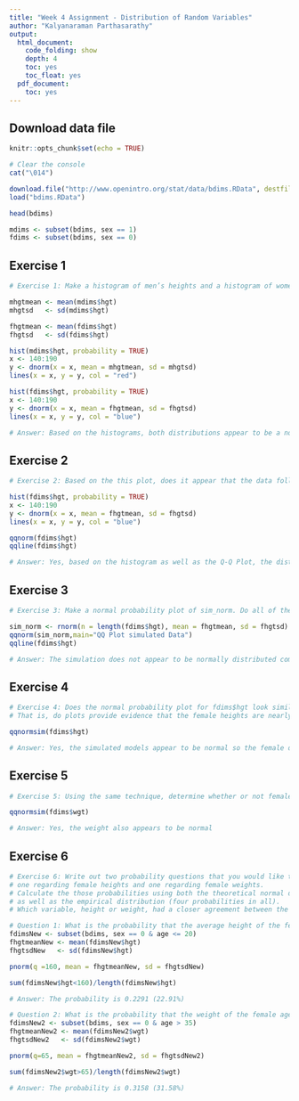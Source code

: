 ```yaml
---
title: "Week 4 Assignment - Distribution of Random Variables"
author: "Kalyanaraman Parthasarathy"
output:
  html_document:
    code_folding: show
    depth: 4
    toc: yes
    toc_float: yes
  pdf_document:
    toc: yes
---
```


## Download data file

```r
knitr::opts_chunk$set(echo = TRUE)

# Clear the console
cat("\014")

download.file("http://www.openintro.org/stat/data/bdims.RData", destfile = "bdims.RData")
load("bdims.RData")

head(bdims)

mdims <- subset(bdims, sex == 1)
fdims <- subset(bdims, sex == 0)

```

## Exercise 1

```r
# Exercise 1: Make a histogram of men’s heights and a histogram of women’s heights. How would you compare the various aspects of the two distributions?

mhgtmean <- mean(mdims$hgt)
mhgtsd   <- sd(mdims$hgt)

fhgtmean <- mean(fdims$hgt)
fhgtsd   <- sd(fdims$hgt)

hist(mdims$hgt, probability = TRUE)
x <- 140:190
y <- dnorm(x = x, mean = mhgtmean, sd = mhgtsd)
lines(x = x, y = y, col = "red")

hist(fdims$hgt, probability = TRUE)
x <- 140:190
y <- dnorm(x = x, mean = fhgtmean, sd = fhgtsd)
lines(x = x, y = y, col = "blue")

# Answer: Based on the histograms, both distributions appear to be a normal distributions
```

## Exercise 2

```r

# Exercise 2: Based on the this plot, does it appear that the data follow a nearly normal distribution?

hist(fdims$hgt, probability = TRUE)
x <- 140:190
y <- dnorm(x = x, mean = fhgtmean, sd = fhgtsd)
lines(x = x, y = y, col = "blue")

qqnorm(fdims$hgt)
qqline(fdims$hgt)

# Answer: Yes, based on the histogram as well as the Q-Q Plot, the distribution of female heights appear to be normally distributed

```

## Exercise 3

```r

# Exercise 3: Make a normal probability plot of sim_norm. Do all of the points fall on the line? How does this plot compare to the probability plot for the real data?

sim_norm <- rnorm(n = length(fdims$hgt), mean = fhgtmean, sd = fhgtsd)
qqnorm(sim_norm,main="QQ Plot simulated Data")
qqline(fdims$hgt)

# Answer: The simulation does not appear to be normally distributed compated to the original data. There are lots of data that do not fall on/near the line

```

## Exercise 4

```r

# Exercise 4: Does the normal probability plot for fdims$hgt look similar to the plots created for the simulated data? 
# That is, do plots provide evidence that the female heights are nearly normal?

qqnormsim(fdims$hgt)

# Answer: Yes, the simulated models appear to be normal so the female data appears to be normally distributed

```

## Exercise 5

```r

# Exercise 5: Using the same technique, determine whether or not female weights appear to come from a normal distribution.

qqnormsim(fdims$wgt)

# Answer: Yes, the weight also appears to be normal

```

## Exercise 6

```r

# Exercise 6: Write out two probability questions that you would like to answer; 
# one regarding female heights and one regarding female weights. 
# Calculate the those probabilities using both the theoretical normal distribution 
# as well as the empirical distribution (four probabilities in all). 
# Which variable, height or weight, had a closer agreement between the two methods?

# Question 1: What is the probability that the average height of the female aged less than 20 are more than 160 cms
fdimsNew <- subset(bdims, sex == 0 & age <= 20)
fhgtmeanNew <- mean(fdimsNew$hgt)
fhgtsdNew   <- sd(fdimsNew$hgt)

pnorm(q =160, mean = fhgtmeanNew, sd = fhgtsdNew)

sum(fdimsNew$hgt<160)/length(fdimsNew$hgt)

# Answer: The probability is 0.2291 (22.91%)

# Question 2: What is the probability that the weight of the female aged more than 35, are more than 65 kgs
fdimsNew2 <- subset(bdims, sex == 0 & age > 35)
fhgtmeanNew2 <- mean(fdimsNew2$wgt)
fhgtsdNew2   <- sd(fdimsNew2$wgt)

pnorm(q=65, mean = fhgtmeanNew2, sd = fhgtsdNew2)

sum(fdimsNew2$wgt>65)/length(fdimsNew2$wgt)

# Answer: The probability is 0.3158 (31.58%)

```
